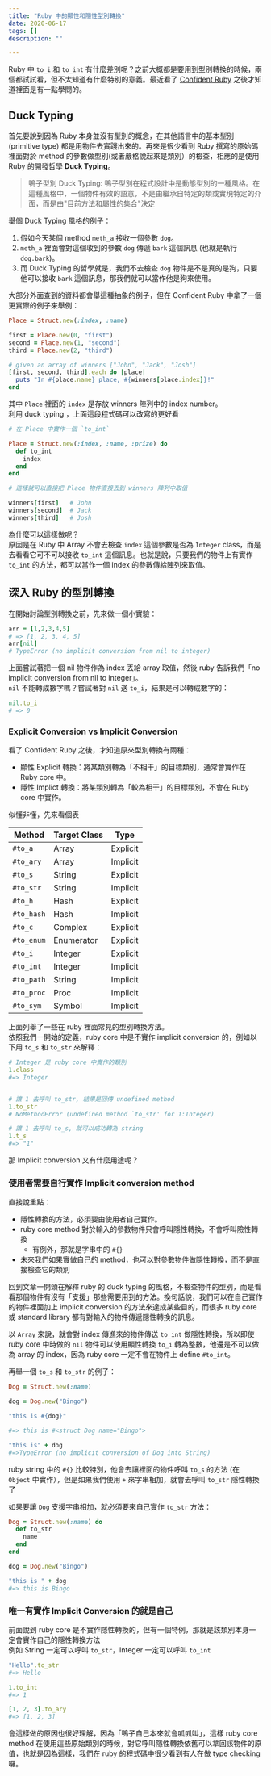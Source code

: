 ```yaml
---
title: "Ruby 中的顯性和隱性型別轉換"
date: 2020-06-17
tags: []
description: ""

---
```


Ruby 中 `to_i` 和 `to_int` 有什麼差別呢？之前大概都是要用到型別轉換的時候，兩個都試試看，但不太知道有什麼特別的意義。最近看了 [Confident Ruby](https://pragprog.com/titles/agcr/) 之後才知道裡面是有一點學問的。

## Duck Typing

首先要說到因為 Ruby 本身並沒有型別的概念，在其他語言中的基本型別 (primitive type) 都是用物件去實踐出來的。再來是很少看到 Ruby 撰寫的原始碼裡面對於 method 的參數做型別(或者嚴格說起來是類別）的檢查，相應的是使用 Ruby 的開發哲學 **Duck Typing**。

> 鴨子型別 Duck Typing: 鴨子型別在程式設計中是動態型別的一種風格。在這種風格中，一個物件有效的語意，不是由繼承自特定的類或實現特定的介面，而是由"目前方法和屬性的集合"決定

舉個 Duck Typing 風格的例子：

1.  假如今天某個 method `meth_a` 接收一個參數 `dog`。
2.  `meth_a` 裡面會對這個收到的參數 `dog` 傳遞 `bark` 這個訊息 (也就是執行 `dog.bark`)。
3.  而 Duck Typing 的哲學就是，我們不去檢查 `dog` 物件是不是真的是狗，只要他可以接收 `bark` 這個訊息，那我們就可以當作他是狗來使用。

大部分外面查到的資料都會舉這種抽象的例子，但在 Confident Ruby 中拿了一個更實際的例子來舉例：

```ruby
Place = Struct.new(:index, :name)

first = Place.new(0, "first")
second = Place.new(1, "second")
third = Place.new(2, "third")

# given an array of winners ["John", "Jack", "Josh"]
[first, second, third].each do |place|
  puts "In #{place.name} place, #{winners[place.index]}!"
end
```

其中 `Place` 裡面的 `index` 是存放 winners 陣列中的 index number。  
利用 duck typing ，上面這段程式碼可以改寫的更好看

```ruby
# 在 Place 中實作一個 `to_int`

Place = Struct.new(:index, :name, :prize) do
  def to_int
    index
  end
end

# 這樣就可以直接把 Place 物件直接丟到 winners 陣列中取值

winners[first]   # John
winners[second]  # Jack
winners[third]   # Josh

```

為什麼可以這樣做呢？  
原因是在 Ruby 中 Array 不會去檢查 `index` 這個參數是否為 `Integer` class，而是去看看它可不可以接收 `to_int` 這個訊息。也就是說，只要我們的物件上有實作 `to_int` 的方法，都可以當作一個 index 的參數傳給陣列來取值。

## 深入 Ruby 的型別轉換

在開始討論型別轉換之前，先來做一個小實驗：

```ruby
arr = [1,2,3,4,5]
# => [1, 2, 3, 4, 5]
arr[nil]
# TypeError (no implicit conversion from nil to integer)
```

上面嘗試著把一個 nil 物件作為 index 丟給 array 取值，然後 ruby 告訴我們「no implicit conversion from nil to integer」。  
`nil` 不能轉成數字嗎？嘗試著對 `nil` 送 `to_i`，結果是可以轉成數字的：

```ruby
nil.to_i
# => 0
```

  

### Explicit Conversion vs Implicit Conversion

看了 Confident Ruby 之後，才知道原來型別轉換有兩種：

*   顯性 Explicit 轉換：將某類別轉為「不相干」的目標類別，通常會實作在 Ruby core 中。
*   隱性 Implict 轉換：將某類別轉為「較為相干」的目標類別，不會在 Ruby core 中實作。

似懂非懂，先來看個表

Method | Target Class | Type
-------|--------------|------
`#to_a`| Array | Explicit
`#to_ary` | Array | Implicit
`#to_s` | String | Explicit
`#to_str` | String | Implicit 
`#to_h` | Hash | Explicit
`#to_hash` | Hash | Implicit
`#to_c` | Complex | Explicit
`#to_enum` | Enumerator | Explicit
`#to_i` | Integer | Explicit
`#to_int` | Integer | Implicit
`#to_path` | String | Implicit
`#to_proc` | Proc | Implicit
`#to_sym` | Symbol | Implicit

上面列舉了一些在 ruby 裡面常見的型別轉換方法。  
依照我們一開始的定義，ruby core 中是不實作 implicit conversion 的，例如以下用 `to_s` 和 `to_str` 來解釋：

```ruby
# Integer 是 ruby core 中實作的類別
1.class
#=> Integer


# 讓 1 去呼叫 to_str, 結果是回傳 undefined method
1.to_str
# NoMethodError (undefined method `to_str' for 1:Integer)

# 讓 1 去呼叫 to_s, 就可以成功轉為 string
1.t_s
#=> "1"
```

那 Implicit conversion 又有什麼用途呢？

  

### 使用者需要自行實作 Implicit conversion method

直接說重點：

*   隱性轉換的方法，必須要由使用者自己實作。
*   ruby core method 對於輸入的參數物件只會呼叫隱性轉換，不會呼叫險性轉換
    *   有例外，那就是字串中的 `#{}`
*   未來我們如果實做自己的 method，也可以對參數物件做隱性轉換，而不是直接檢查它的類別

回到文章一開頭在解釋 ruby 的 duck typing 的風格，不檢查物件的型別，而是看看那個物件有沒有「支援」那些需要用到的方法。換句話說，我們可以在自己實作的物件裡面加上 implicit conversion 的方法來達成某些目的，而很多 ruby core 或 standard library 都有對輸入的物件傳遞隱性轉換的訊息。

以 `Array` 來說，就會對 index 傳進來的物件傳送 `to_int` 做隱性轉換，所以即使 ruby core 中時做的 `nil` 物件可以使用顯性轉換 `to_i` 轉為整數，他還是不可以做為 array 的 index，因為 ruby core 一定不會在物件上 define `#to_int`。

再舉一個 `to_s` 和 `to_str` 的例子：

```ruby
Dog = Struct.new(:name)

dog = Dog.new("Bingo")

"this is #{dog}"

#=> this is #<struct Dog name="Bingo">

"this is" + dog
#=>TypeError (no implicit conversion of Dog into String)
```

ruby string 中的 `#{}` 比較特別，他會去讓裡面的物件呼叫 `to_s` 的方法 (在 `Object` 中實作），但是如果我們使用 `+` 來字串相加，就會去呼叫 `to_str` 隱性轉換了

如果要讓 `Dog` 支援字串相加，就必須要來自己實作 `to_str` 方法：

```ruby
Dog = Struct.new(:name) do
  def to_str
    name
  end
end

dog = Dog.new("Bingo")

"this is " + dog
#=> this is Bingo
```

  

### 唯一有實作 Implicit Conversion 的就是自己

前面說到 ruby core 是不實作隱性轉換的，但有一個特例，那就是該類別本身一定會實作自己的隱性轉換方法  
例如 String 一定可以呼叫 `to_str`，Integer 一定可以呼叫 `to_int`

```ruby
"Hello".to_str
#=> Hello

1.to_int
#=> 1

[1, 2, 3].to_ary
#=> [1, 2, 3]
```

會這樣做的原因也很好理解，因為「鴨子自己本來就會呱呱叫」，這樣 ruby core method 在使用這些原始類別的時候，對它呼叫隱性轉換依舊可以拿回該物件的原值，也就是因為這樣，我們在 ruby 的程式碼中很少看到有人在做 type checking 囉。
